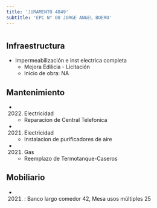 ```yaml
---
title: 'JURAMENTO 4849'
subtitle: 'EPC N° 08 JORGE ANGEL BOERO'
---
```


#
## Infraestructura

* Impermeabilización e inst electrica completa 
    + Mejora Edilicia - Licitación 
    + Inicio de obra: NA 






## Mantenimiento

*  (2022) Electricidad 
    + Reparacion de Central Telefonica

*  (2021) Electricidad 
    + Instalacion de purificadores de aire

*  (2021) Gas 
    + Reemplazo de Termotanque-Caseros





## Mobiliario

*  (2021) : Banco largo comedor 42, Mesa usos múltiples 25 



